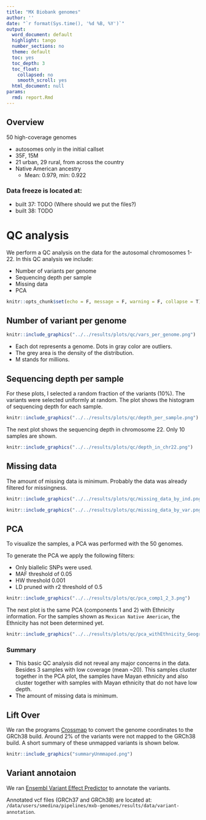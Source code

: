 ```yaml
---
title: "MX Biobank genomes"
author: ''
date: "`r format(Sys.time(), '%d %B, %Y')`"
output:
  word_document: default
  highlight: tango
  number_sections: no
  theme: default
  toc: yes
  toc_depth: 3
  toc_float:
    collapsed: no
    smooth_scroll: yes
  html_document: null
params:
  rmd: report.Rmd
---
```


## Overview

50 high-coverage genomes

- autosomes only in the initial callset
- 35F, 15M
- 21 urban, 29 rural, from across the country
- Native American ancestry
  - Mean: 0.979, min: 0.922
  

### Data freeze is located at:

- built 37: TODO (Where should we put the files?)
- built 38: TODO

# QC analysis

We perform a QC analysis on the data for the autosomal chromosomes 1-22. In this QC analysis we include:

- Number of variants per genome
- Sequencing depth per sample
- Missing data
- PCA

```r
knitr::opts_chunk$set(echo = F, message = F, warning = F, collapse = T)
```


## Number of variant per genome

```r
knitr::include_graphics("../../results/plots/qc/vars_per_genome.png")
```


- Each dot represents a genome. Dots in gray color are outliers.
- The grey area is the density of the distribution.
- M stands for millions.


## Sequencing depth per sample

For these plots, I selected a random fraction of the variants (10%).
The variants were selected uniformly at random. The plot shows the histogram of sequencing depth for each sample.

```r
knitr::include_graphics("../../results/plots/qc/depth_per_sample.png")
```


The next plot shows the sequencing depth in chromosome 22. Only 10 samples are shown.

```r
knitr::include_graphics("../../results/plots/qc/depth_in_chr22.png")
```


## Missing data

The amount of missing data is minimum. Probably the data was already filtered for missingness.

```r
knitr::include_graphics("../../results/plots/qc/missing_data_by_ind.png")
```


```r
knitr::include_graphics("../../results/plots/qc/missing_data_by_var.png")
```

## PCA

To visualize the samples, a PCA was performed with the 50 genomes.

To generate the PCA we apply the following filters:

- Only biallelic SNPs were used.
- MAF threshold of 0.05
- HW threshold 0.001
- LD pruned with r2 threshold of 0.5


```r
knitr::include_graphics("../../results/plots/qc/pca_comp1_2_3.png")
```

The next plot is the same PCA (components 1 and 2) with Ethnicity information. For the samples shown as `Mexican Native American`, the Ethnicity has not been determined yet.

```r
knitr::include_graphics("../../results/plots/qc/pca_withEthnicity_Geography.png")
```


### Summary

- This basic QC analysis did not reveal any major concerns in the data. Besides 3 samples with low
coverage (mean ~20). This samples cluster together in the PCA plot, the samples have Mayan ethnicity and also cluster together with samples with Mayan ethnicity that do not have low depth.
- The amount of missing data is minimum.

## Lift Over

We ran the programs [Crossmap](http://crossmap.sourceforge.net/) to convert the genome coordinates to the GRCh38 build. Around 2% of the variants were not mapped to the GRCh38 build. A short summary of these unmapped variants is shown below.

```r
knitr::include_graphics("summaryUnmmaped.png")
```



## Variant annotaion

We ran [Ensembl Variant Effect Predictor](https://www.ensembl.org/info/docs/tools/vep/index.html) to annotate the variants.

Annotated vcf files (GRCh37 and GRCh38) are located at: `/data/users/smedina/pipelines/mxb-genomes/results/data/variant-annotation`.
